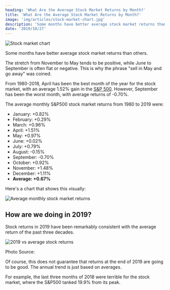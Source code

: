 ```yaml
---
heading: 'What Are the Average Stock Market Returns by Month?'
title: 'What Are the Average Stock Market Returns by Month?'
image: 'img/articles/stock-market-chart.jpg'
description: 'Some months have better average stock market returns than others. The stretch from November to May tends to be positive, while June to September is often flat.'
date: '2019/10/27'
---
```


<img src="/img/articles/stock-market-chart.jpg" alt="Stock market chart" width={1200} height={630} />

Some months have better average stock market returns than others.

The stretch from November to May tends to be positive, while June to September is often flat or negative. This is why the phrase "sell in May and go away" was coined.

From 1980-2018, April has been the best month of the year for the stock market, with an average 1.52% gain in the [S&P 500](/what-is-the-best-sp500-etf/). However, September has been the worst month, with average returns of -0.70%.

The average monthly S&P500 stock market returns from 1980 to 2019 were:

-  January: +0.82%
-  February: +0.29%
-  March: +0.96%
-  April: +1.51%
-  May: +0.97%
-  June: +0.02%
-  July: +0.79%
-  August: -0.15%
-  September: -0.70%
-  October: +0.92%
-  November: +1.48%
-  December: +1.11%
-  **Average: +0.67%**

Here's a chart that shows this visually:

<img
	src="/img/articles/average-monthly-stock-market-returns.png"
	alt="Average monthly stock market returns"
	width={600}
	height={374}
	loading="lazy"
	className="add-border"
/>

<Text1Ad key="/average-monthly-stock-returns/1" />

## How are we doing in 2019?

Stock returns in 2019 have been remarkably consistent with the average return of the past three decades.

<img
	src="/img/articles/2019-vs-average-stock-returns.png"
	alt="2019 vs average stock returns"
	width={1000}
	height={669}
	loading="lazy"
	className="add-border"
/>

Photo Source: <External url="https://www.topdowncharts.com/" text="Topdown Charts" />

Of course, this does not guarantee that returns at the end of 2019 are going to be good. The annual trend is just based on averages.

For example, the last three months of 2018 were terrible for the stock market, where the S&P500 tanked 19.9% from its peak.
